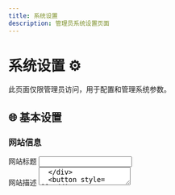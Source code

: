 ```yaml
---
title: 系统设置
description: 管理员系统设置页面
---
```



<AuthGuard>

# 系统设置 ⚙️

此页面仅限管理员访问，用于配置和管理系统参数。

## 🌐 基本设置

### 网站信息
<div style={{background: 'var(--ifm-color-emphasis-100)', padding: '1rem', borderRadius: '8px', margin: '1rem 0'}}>
  <div style={{marginBottom: '1rem'}}>
    <label style={{display: 'block', marginBottom: '0.5rem', fontWeight: '500'}}>网站标题</label>
    <input
      type="text"
      defaultValue="TabooWiki"
      style={{width: '100%', padding: '0.5rem', border: '1px solid var(--ifm-color-emphasis-300)', borderRadius: '4px'}}
    />
  </div>
  <div style={{marginBottom: '1rem'}}>
    <label style={{display: 'block', marginBottom: '0.5rem', fontWeight: '500'}}>网站描述</label>
    <textarea
      defaultValue="TabooLib 官方中文文档 - 现代化的 Minecraft 插件开发框架"
      rows={3}
      style={{width: '100%', padding: '0.5rem', border: '1px solid var(--ifm-color-emphasis-300)', borderRadius: '4px'}}
    />
  </div>
  <button style={{padding: '0.5rem 1rem', background: 'var(--ifm-color-primary)', color: 'white', border: 'none', borderRadius: '4px', cursor: 'pointer'}}>
    保存设置
  </button>
</div>

### 联系信息
<div style={{background: 'var(--ifm-color-emphasis-100)', padding: '1rem', borderRadius: '8px', margin: '1rem 0'}}>
  <div style={{marginBottom: '1rem'}}>
    <label style={{display: 'block', marginBottom: '0.5rem', fontWeight: '500'}}>联系邮箱</label>
    <input
      type="email"
      placeholder="admin@taboowiki.org"
      style={{width: '100%', padding: '0.5rem', border: '1px solid var(--ifm-color-emphasis-300)', borderRadius: '4px'}}
    />
  </div>
  <div style={{marginBottom: '1rem'}}>
    <label style={{display: 'block', marginBottom: '0.5rem', fontWeight: '500'}}>GitHub 链接</label>
    <input
      type="url"
      defaultValue="https://github.com/TabooLib/taboolib"
      style={{width: '100%', padding: '0.5rem', border: '1px solid var(--ifm-color-emphasis-300)', borderRadius: '4px'}}
    />
  </div>
  <div style={{marginBottom: '1rem'}}>
    <label style={{display: 'block', marginBottom: '0.5rem', fontWeight: '500'}}>QQ 群链接</label>
    <input
      type="url"
      defaultValue="https://qm.qq.com/q/i4Q9SFRqq4"
      style={{width: '100%', padding: '0.5rem', border: '1px solid var(--ifm-color-emphasis-300)', borderRadius: '4px'}}
    />
  </div>
</div>

## 🔐 安全设置

### JWT 配置
<div style={{background: 'var(--ifm-color-emphasis-100)', padding: '1rem', borderRadius: '8px', margin: '1rem 0'}}>
  <div style={{marginBottom: '1rem'}}>
    <label style={{display: 'block', marginBottom: '0.5rem', fontWeight: '500'}}>Token 过期时间（小时）</label>
    <input
      type="number"
      defaultValue="24"
      min="1"
      max="168"
      style={{width: '100%', padding: '0.5rem', border: '1px solid var(--ifm-color-emphasis-300)', borderRadius: '4px'}}
    />
  </div>
  <div style={{marginBottom: '1rem'}}>
    <label style={{display: 'block', marginBottom: '0.5rem', fontWeight: '500'}}>
      <input type="checkbox" defaultChecked /> 允许用户注册
    </label>
  </div>
  <div style={{marginBottom: '1rem'}}>
    <label style={{display: 'block', marginBottom: '0.5rem', fontWeight: '500'}}>
      <input type="checkbox" defaultChecked /> 启用邮箱验证
    </label>
  </div>
</div>

### 访问控制
<div style={{background: 'var(--ifm-color-emphasis-100)', padding: '1rem', borderRadius: '8px', margin: '1rem 0'}}>
  <div style={{marginBottom: '1rem'}}>
    <label style={{display: 'block', marginBottom: '0.5rem', fontWeight: '500'}}>
      <input type="checkbox" defaultChecked /> 启用 IP 限制
    </label>
  </div>
  <div style={{marginBottom: '1rem'}}>
    <label style={{display: 'block', marginBottom: '0.5rem', fontWeight: '500'}}>允许的 IP 地址（每行一个）</label>
    <textarea
      placeholder="192.168.1.1&#10;10.0.0.1"
      rows={4}
      style={{width: '100%', padding: '0.5rem', border: '1px solid var(--ifm-color-emphasis-300)', borderRadius: '4px'}}
    />
  </div>
</div>

## 📊 系统监控

### 性能监控
<div style={{background: 'var(--ifm-color-emphasis-100)', padding: '1rem', borderRadius: '8px', margin: '1rem 0'}}>
  <h4>系统状态</h4>
  <div style={{display: 'grid', gridTemplateColumns: 'repeat(auto-fit, minmax(200px, 1fr))', gap: '1rem', marginTop: '1rem'}}>
    <div style={{background: 'var(--ifm-card-background-color)', padding: '1rem', borderRadius: '8px', textAlign: 'center'}}>
      <div style={{fontSize: '2rem', fontWeight: 'bold', color: 'var(--ifm-color-success)'}}>98%</div>
      <div style={{color: 'var(--ifm-font-color-base)'}}>系统健康度</div>
    </div>
    <div style={{background: 'var(--ifm-card-background-color)', padding: '1rem', borderRadius: '8px', textAlign: 'center'}}>
      <div style={{fontSize: '2rem', fontWeight: 'bold', color: 'var(--ifm-color-info)'}}>45ms</div>
      <div style={{color: 'var(--ifm-font-color-base)'}}>响应时间</div>
    </div>
    <div style={{background: 'var(--ifm-card-background-color)', padding: '1rem', borderRadius: '8px', textAlign: 'center'}}>
      <div style={{fontSize: '2rem', fontWeight: 'bold', color: 'var(--ifm-color-warning)'}}>1,234</div>
      <div style={{color: 'var(--ifm-font-color-base)'}}>今日访问</div>
    </div>
  </div>
</div>

### 日志管理
<div style={{background: 'var(--ifm-color-emphasis-100)', padding: '1rem', borderRadius: '8px', margin: '1rem 0'}}>
  <h4>日志设置</h4>
  <div style={{marginBottom: '1rem'}}>
    <label style={{display: 'block', marginBottom: '0.5rem', fontWeight: '500'}}>
      <input type="checkbox" defaultChecked /> 记录用户操作日志
    </label>
  </div>
  <div style={{marginBottom: '1rem'}}>
    <label style={{display: 'block', marginBottom: '0.5rem', fontWeight: '500'}}>
      <input type="checkbox" defaultChecked /> 记录系统错误日志
    </label>
  </div>
  <div style={{marginBottom: '1rem'}}>
    <label style={{display: 'block', marginBottom: '0.5rem', fontWeight: '500'}}>日志保留天数</label>
    <input
      type="number"
      defaultValue="30"
      min="1"
      max="365"
      style={{width: '100%', padding: '0.5rem', border: '1px solid var(--ifm-color-emphasis-300)', borderRadius: '4px'}}
    />
  </div>
  <button style={{padding: '0.5rem 1rem', background: 'var(--ifm-color-warning)', color: 'white', border: 'none', borderRadius: '4px', cursor: 'pointer', marginRight: '0.5rem'}}>
    清理过期日志
  </button>
  <button style={{padding: '0.5rem 1rem', background: 'var(--ifm-color-info)', color: 'white', border: 'none', borderRadius: '4px', cursor: 'pointer'}}>
    下载日志
  </button>
</div>

## 📧 通知设置

### 邮件配置
<div style={{background: 'var(--ifm-color-emphasis-100)', padding: '1rem', borderRadius: '8px', margin: '1rem 0'}}>
  <div style={{marginBottom: '1rem'}}>
    <label style={{display: 'block', marginBottom: '0.5rem', fontWeight: '500'}}>SMTP 服务器</label>
    <input
      type="text"
      placeholder="smtp.example.com"
      style={{width: '100%', padding: '0.5rem', border: '1px solid var(--ifm-color-emphasis-300)', borderRadius: '4px'}}
    />
  </div>
  <div style={{marginBottom: '1rem'}}>
    <label style={{display: 'block', marginBottom: '0.5rem', fontWeight: '500'}}>端口</label>
    <input
      type="number"
      defaultValue="587"
      style={{width: '100%', padding: '0.5rem', border: '1px solid var(--ifm-color-emphasis-300)', borderRadius: '4px'}}
    />
  </div>
  <div style={{marginBottom: '1rem'}}>
    <label style={{display: 'block', marginBottom: '0.5rem', fontWeight: '500'}}>
      <input type="checkbox" defaultChecked /> 启用 SSL/TLS
    </label>
  </div>
</div>

## 💾 备份设置

### 自动备份
<div style={{background: 'var(--ifm-color-emphasis-100)', padding: '1rem', borderRadius: '8px', margin: '1rem 0'}}>
  <div style={{marginBottom: '1rem'}}>
    <label style={{display: 'block', marginBottom: '0.5rem', fontWeight: '500'}}>
      <input type="checkbox" defaultChecked /> 启用自动备份
    </label>
  </div>
  <div style={{marginBottom: '1rem'}}>
    <label style={{display: 'block', marginBottom: '0.5rem', fontWeight: '500'}}>备份频率</label>
    <select style={{width: '100%', padding: '0.5rem', border: '1px solid var(--ifm-color-emphasis-300)', borderRadius: '4px'}}>
      <option value="daily">每日</option>
      <option value="weekly">每周</option>
      <option value="monthly">每月</option>
    </select>
  </div>
  <div style={{marginBottom: '1rem'}}>
    <label style={{display: 'block', marginBottom: '0.5rem', fontWeight: '500'}}>保留备份数量</label>
    <input
      type="number"
      defaultValue="7"
      min="1"
      max="30"
      style={{width: '100%', padding: '0.5rem', border: '1px solid var(--ifm-color-emphasis-300)', borderRadius: '4px'}}
    />
  </div>
  <button style={{padding: '0.5rem 1rem', background: 'var(--ifm-color-primary)', color: 'white', border: 'none', borderRadius: '4px', cursor: 'pointer'}}>
    立即备份
  </button>
</div>

## 🔧 操作按钮

<div style={{textAlign: 'center', marginTop: '2rem'}}>
  <button style={{padding: '0.75rem 2rem', background: 'var(--ifm-color-primary)', color: 'white', border: 'none', borderRadius: '4px', cursor: 'pointer', marginRight: '0.5rem'}}>
    保存所有设置
  </button>
  <button style={{padding: '0.75rem 2rem', background: 'var(--ifm-color-secondary)', color: 'white', border: 'none', borderRadius: '4px', cursor: 'pointer', marginRight: '0.5rem'}}>
    重置为默认
  </button>
  <button style={{padding: '0.75rem 2rem', background: 'var(--ifm-color-danger)', color: 'white', border: 'none', borderRadius: '4px', cursor: 'pointer'}}>
    重启系统
  </button>
</div>

## ⚠️ 重要提醒

:::warning[操作注意]

- **保存设置**: 修改设置后请点击"保存所有设置"按钮
- **系统重启**: 重启系统会导致所有用户会话失效
- **备份恢复**: 在进行重大更改前请先备份系统
- **日志清理**: 清理日志后数据不可恢复

:::

</AuthGuard>